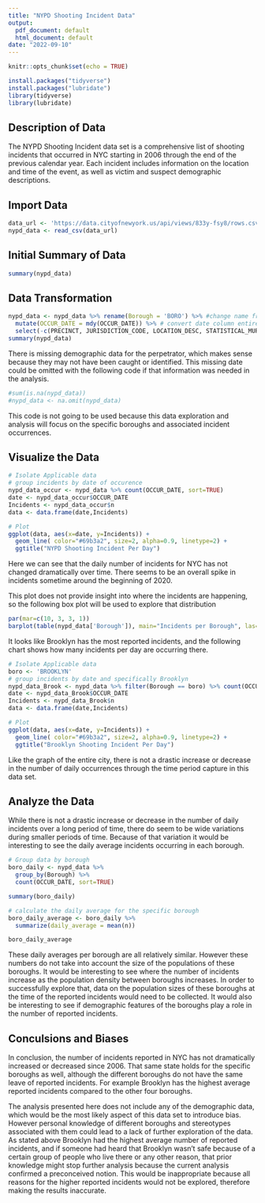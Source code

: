 ```yaml
---
title: "NYPD Shooting Incident Data"
output:
  pdf_document: default
  html_document: default
date: "2022-09-10"
---
```


```r
knitr::opts_chunk$set(echo = TRUE)
```

```r
install.packages("tidyverse")
install.packages("lubridate")
library(tidyverse)
library(lubridate)
```

## Description of Data

The NYPD Shooting Incident data set is a comprehensive list of shooting incidents that occurred in NYC starting in 2006 through the end of the previous calendar year. Each incident includes information on the location and time of the event, as well as victim and suspect demographic descriptions.

## Import Data
```r
data_url <- 'https://data.cityofnewyork.us/api/views/833y-fsy8/rows.csv?accessType=DOWNLOAD'
nypd_data <- read_csv(data_url)
```

## Initial Summary of Data
```r
summary(nypd_data)
```

## Data Transformation
```r
nypd_data <- nypd_data %>% rename(Borough = 'BORO') %>% #change name from BORO to Borough
  mutate(OCCUR_DATE = mdy(OCCUR_DATE)) %>% # convert date column entires to a date objects
  select(-c(PRECINCT, JURISDICTION_CODE, LOCATION_DESC, STATISTICAL_MURDER_FLAG, X_COORD_CD, Y_COORD_CD, Lon_Lat)) # remove excess columns 
summary(nypd_data)
```
There is missing demographic data for the perpetrator, which makes sense because they may not have been caught or identified. This missing date could be omitted with the following code if that information was needed in the analysis. 

```r
#sum(is.na(nypd_data))
#nypd_data <- na.omit(nypd_data)
```
This code is not going to be used because this data exploration and analysis will focus on the specific boroughs and associated incident occurrences.

## Visualize the Data
```r
# Isolate Applicable data
# group incidents by date of occurence  
nypd_data_occur <- nypd_data %>% count(OCCUR_DATE, sort=TRUE) 
date <- nypd_data_occur$OCCUR_DATE
Incidents <- nypd_data_occur$n
data <- data.frame(date,Incidents)

# Plot
ggplot(data, aes(x=date, y=Incidents)) +
  geom_line( color="#69b3a2", size=2, alpha=0.9, linetype=2) +
  ggtitle("NYPD Shooting Incident Per Day")
```

Here we can see that the daily number of incidents for NYC has not changed dramatically over time. There seems to be an overall spike in incidents sometime around the beginning of 2020. 

This plot does not provide insight into where the incidents are happening, so the following box plot will be used to explore that distribution

```r
par(mar=c(10, 3, 3, 1)) 
barplot(table(nypd_data['Borough']), main="Incidents per Borough", las=2)
```

It looks like Brooklyn has the most reported incidents, and the following chart shows how many incidents per day are occurring there. 

```r
# Isolate Applicable data
boro <- 'BROOKLYN'
# group incidents by date and specifically Brooklyn
nypd_data_Brook <- nypd_data %>% filter(Borough == boro) %>% count(OCCUR_DATE, sort=TRUE) 
date <- nypd_data_Brook$OCCUR_DATE
Incidents <- nypd_data_Brook$n
data <- data.frame(date,Incidents)

# Plot
ggplot(data, aes(x=date, y=Incidents)) +
  geom_line( color="#69b3a2", size=2, alpha=0.9, linetype=2) +
  ggtitle("Brooklyn Shooting Incident Per Day")
```

Like the graph of the entire city, there is not a drastic increase or decrease in the number of daily occurrences through the time period capture in this data set.

## Analyze the Data
While there is not a drastic increase or decrease in the number of daily incidents over a long period of time, there do seem to be wide variations during smaller periods of time. Because of that variation it would be interesting to see the daily average incidents occurring in each borough. 

```r
# Group data by borough
boro_daily <- nypd_data %>%
  group_by(Borough) %>% 
  count(OCCUR_DATE, sort=TRUE) 

summary(boro_daily)
```

```r
# calculate the daily average for the specific borough
boro_daily_average <- boro_daily %>%
  summarize(daily_average = mean(n))

boro_daily_average
```
These daily averages per borough are all relatively similar. However these numbers do not take into account the size of the populations of these boroughs. It would be interesting to see where the number of incidents increase as the population density between boroughs increases. In order to successfully explore that, data on the population sizes of these boroughs at the time of the reported incidents would need to be collected. It would also be interesting to see if demographic features of the boroughs play a role in the number of reported incidents.

## Conculsions and Biases
In conclusion, the number of incidents reported in NYC has not dramatically increased or decreased since 2006. That same state holds for the specific boroughs as well, although the different boroughs do not have the same leave of reported incidents. For example Brooklyn has the highest average reported incidents compared to the other four boroughs. 

The analysis presented here does not include any of the demographic data, which would be the most likely aspect of this data set to introduce bias. However personal knowledge of different boroughs and stereotypes associated with them could lead to a lack of further exploration of the data. As stated above Brooklyn had the highest average number of reported incidents, and if someone had heard that Brooklyn wasn't safe because of a certain group of people who live there or any other reason, that prior knowledge might stop further analysis because the current analysis confirmed a preconceived notion. This would be inappropriate because all reasons for the higher reported incidents would not be explored, therefore making the results inaccurate.